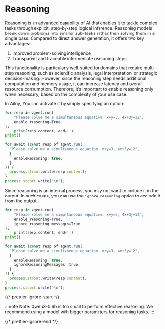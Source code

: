 # Reasoning

Reasoning is an advanced capability of AI that enables it to tackle complex
tasks through explicit, step-by-step logical inference. Reasoning models break
down problems into smaller sub-tasks rather than solving them in a single pass.
Compared to direct answer generation, it offers two key advantages:

1. Improved problem-solving intelligence
2. Transparent and traceable intermediate reasoning steps

This functionality is particularly well-suited for domains that require
multi-step reasoning, such as scientific analysis, legal interpretation, or
strategic decision-making. However, since the reasoning step needs additional
computation and memory usage, it can increase latency and overall resource
consumption. Therefore, it’s important to enable reasoning only when necessary,
based on the complexity of your use case.

In Ailoy, You can activate it by simply specifying an option:

<CodeTabs>

```python
for resp in agent.run(
    "Please solve me a simultaneous equation: x+y=3, 4x+3y=12",
    enable_reasoning=True
):
    print(resp.content, end='')
print()
```

```typescript
for await (const resp of agent.run(
  "Please solve me a simultaneous equation: x+y=3, 4x+3y=12",
  {
    enableReasoning: true,
  }
)) {
  process.stdout.write(resp.content);
}
process.stdout.write("\n");
```

</CodeTabs>

Since reasoning is an internal process, you may not want to include it in the
output. In such cases, you can use the `ignore_reasoning` option to exclude it
from the output.

<CodeTabs>

```python
for resp in agent.run(
    "Please solve me a simultaneous equation: x+y=3, 4x+3y=12",
    enable_reasoning=True,
    ignore_reasoning_messages=True
):
    print(resp.content, end='')
print()
```

```typescript
for await (const resp of agent.run(
  "Please solve me a simultaneous equation: x+y=3, 4x+3y=12",
  {
    enableReasoning: true,
    ignoreReasoningMessages: true,
  }
)) {
  process.stdout.write(resp.content);
}
process.stdout.write("\n");
```

</CodeTabs>

{/* prettier-ignore-start */}

:::note 
Note: Qwen3-0.6b is too small to perform effective reasoning.
We recommend using a model with bigger parameters for reasoning tasks. 
:::

{/* prettier-ignore-end */}
